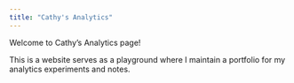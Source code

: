 ```yaml
---
title: "Cathy's Analytics"
---
```


Welcome to Cathy's Analytics page!

This is a website serves as a playground where I maintain a portfolio for my analytics experiments and notes.
